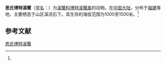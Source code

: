 {{Speciesbox
| name = 恩氏博特溪蟹
| status = 
| status_system = 
| image = 
| genus = Bottapotamon
| species = engelhardti
| authority = (Bott, 1967)<ref name='id12251'>{{cite web| url =http://www.bioinfo.cn/db05/BjdwSpecies.php?action=view&id=12251| title =恩氏博特溪蟹| work =《中国动物物种编目数据库》| publisher =中国科学院微生物研究所| author =中国科学院动物研究所| accessdate =2009-04-28| deadurl =yes| archiveurl =https://web.archive.org/web/20131203122335/http://www.bioinfo.cn/db05/BjdwSpecies.php?action=view| archivedate =2013-12-03}}</ref>
}}

'''恩氏博特溪蟹'''（[[学名|学名]]：{{lang|la|''Bottapotamon engelhardti''}}）为[[溪蟹科|溪蟹科]][[博特溪蟹属|博特溪蟹属]]的动物。在[[中国大陆|中国大陆]]，分布于[[福建|福建]]等地，主要栖息于山区溪流石下。其生存的海拔范围为1000至1500米。<ref name='id12251'/>

== 参考文献 ==
{{reflist}}

{{Wikispecies|Bottapotamon engelhardti}}
{{Taxonbar|from=Q13442973}}

[[Category:博特溪蟹属|恩氏博特溪蟹]]


{{螃蟹小作品}}